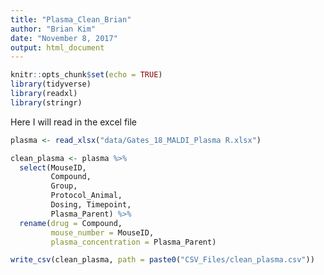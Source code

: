 ```yaml
---
title: "Plasma_Clean_Brian"
author: "Brian Kim"
date: "November 8, 2017"
output: html_document
---
```


```r
knitr::opts_chunk$set(echo = TRUE)
library(tidyverse)
library(readxl)
library(stringr)
```

Here I will read in the excel file
```r
plasma <- read_xlsx("data/Gates_18_MALDI_Plasma R.xlsx") 
```

```r
clean_plasma <- plasma %>%
  select(MouseID, 
         Compound, 
         Group, 
         Protocol_Animal, 
         Dosing, Timepoint, 
         Plasma_Parent) %>%
  rename(drug = Compound, 
         mouse_number = MouseID, 
         plasma_concentration = Plasma_Parent)
```

```r
write_csv(clean_plasma, path = paste0("CSV_Files/clean_plasma.csv"))
```
